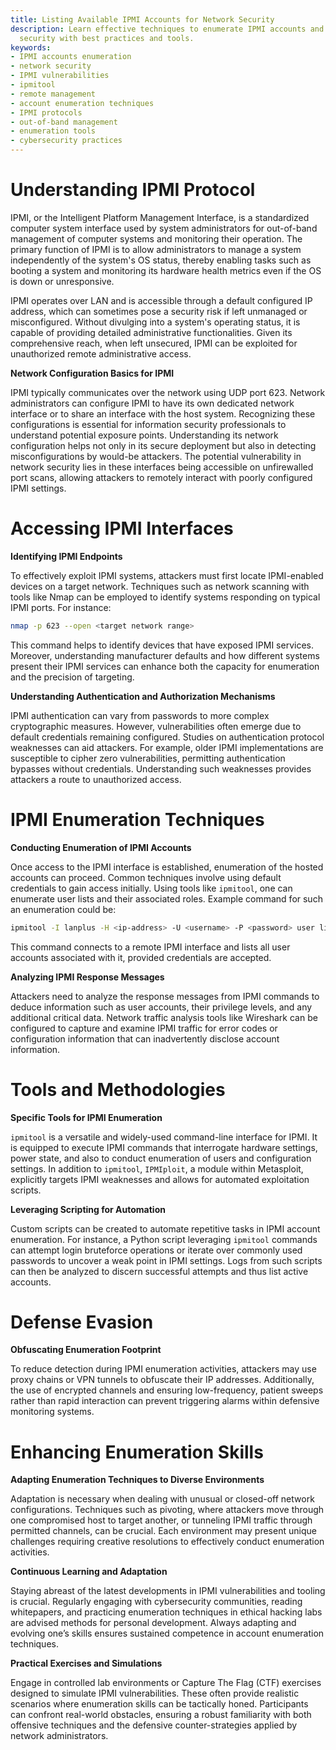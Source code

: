 ```yaml
---
title: Listing Available IPMI Accounts for Network Security
description: Learn effective techniques to enumerate IPMI accounts and enhance network
  security with best practices and tools.
keywords:
- IPMI accounts enumeration
- network security
- IPMI vulnerabilities
- ipmitool
- remote management
- account enumeration techniques
- IPMI protocols
- out-of-band management
- enumeration tools
- cybersecurity practices
---
```


# Understanding IPMI Protocol

IPMI, or the Intelligent Platform Management Interface, is a standardized computer system interface used by system administrators for out-of-band management of computer systems and monitoring their operation. The primary function of IPMI is to allow administrators to manage a system independently of the system's OS status, thereby enabling tasks such as booting a system and monitoring its hardware health metrics even if the OS is down or unresponsive.

IPMI operates over LAN and is accessible through a default configured IP address, which can sometimes pose a security risk if left unmanaged or misconfigured. Without divulging into a system's operating status, it is capable of providing detailed administrative functionalities. Given its comprehensive reach, when left unsecured, IPMI can be exploited for unauthorized remote administrative access.

**Network Configuration Basics for IPMI**

IPMI typically communicates over the network using UDP port 623. Network administrators can configure IPMI to have its own dedicated network interface or to share an interface with the host system. Recognizing these configurations is essential for information security professionals to understand potential exposure points. Understanding its network configuration helps not only in its secure deployment but also in detecting misconfigurations by would-be attackers. The potential vulnerability in network security lies in these interfaces being accessible on unfirewalled port scans, allowing attackers to remotely interact with poorly configured IPMI settings.

# Accessing IPMI Interfaces

**Identifying IPMI Endpoints**

To effectively exploit IPMI systems, attackers must first locate IPMI-enabled devices on a target network. Techniques such as network scanning with tools like Nmap can be employed to identify systems responding on typical IPMI ports. For instance:

```bash
nmap -p 623 --open <target network range>
```

This command helps to identify devices that have exposed IPMI services. Moreover, understanding manufacturer defaults and how different systems present their IPMI services can enhance both the capacity for enumeration and the precision of targeting.

**Understanding Authentication and Authorization Mechanisms**

IPMI authentication can vary from passwords to more complex cryptographic measures. However, vulnerabilities often emerge due to default credentials remaining configured. Studies on authentication protocol weaknesses can aid attackers. For example, older IPMI implementations are susceptible to cipher zero vulnerabilities, permitting authentication bypasses without credentials. Understanding such weaknesses provides attackers a route to unauthorized access.

# IPMI Enumeration Techniques

**Conducting Enumeration of IPMI Accounts**

Once access to the IPMI interface is established, enumeration of the hosted accounts can proceed. Common techniques involve using default credentials to gain access initially. Using tools like `ipmitool`, one can enumerate user lists and their associated roles. Example command for such an enumeration could be:

```bash
ipmitool -I lanplus -H <ip-address> -U <username> -P <password> user list
```

This command connects to a remote IPMI interface and lists all user accounts associated with it, provided credentials are accepted.

**Analyzing IPMI Response Messages**

Attackers need to analyze the response messages from IPMI commands to deduce information such as user accounts, their privilege levels, and any additional critical data. Network traffic analysis tools like Wireshark can be configured to capture and examine IPMI traffic for error codes or configuration information that can inadvertently disclose account information.

# Tools and Methodologies

**Specific Tools for IPMI Enumeration**

`ipmitool` is a versatile and widely-used command-line interface for IPMI. It is equipped to execute IPMI commands that interrogate hardware settings, power state, and also to conduct enumeration of users and configuration settings. In addition to `ipmitool`, `IPMIploit`, a module within Metasploit, explicitly targets IPMI weaknesses and allows for automated exploitation scripts.

**Leveraging Scripting for Automation**

Custom scripts can be created to automate repetitive tasks in IPMI account enumeration. For instance, a Python script leveraging `ipmitool` commands can attempt login bruteforce operations or iterate over commonly used passwords to uncover a weak point in IPMI settings. Logs from such scripts can then be analyzed to discern successful attempts and thus list active accounts.

# Defense Evasion

**Obfuscating Enumeration Footprint**

To reduce detection during IPMI enumeration activities, attackers may use proxy chains or VPN tunnels to obfuscate their IP addresses. Additionally, the use of encrypted channels and ensuring low-frequency, patient sweeps rather than rapid interaction can prevent triggering alarms within defensive monitoring systems.

# Enhancing Enumeration Skills

**Adapting Enumeration Techniques to Diverse Environments**

Adaptation is necessary when dealing with unusual or closed-off network configurations. Techniques such as pivoting, where attackers move through one compromised host to target another, or tunneling IPMI traffic through permitted channels, can be crucial. Each environment may present unique challenges requiring creative resolutions to effectively conduct enumeration activities.

**Continuous Learning and Adaptation**

Staying abreast of the latest developments in IPMI vulnerabilities and tooling is crucial. Regularly engaging with cybersecurity communities, reading whitepapers, and practicing enumeration techniques in ethical hacking labs are advised methods for personal development. Always adapting and evolving one’s skills ensures sustained competence in account enumeration techniques.

**Practical Exercises and Simulations**

Engage in controlled lab environments or Capture The Flag (CTF) exercises designed to simulate IPMI vulnerabilities. These often provide realistic scenarios where enumeration skills can be tactically honed. Participants can confront real-world obstacles, ensuring a robust familiarity with both offensive techniques and the defensive counter-strategies applied by network administrators.